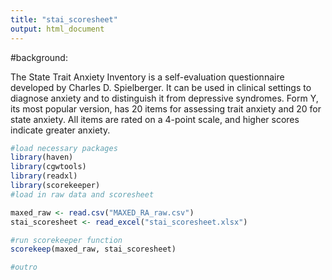 ```yaml
---
title: "stai_scoresheet"
output: html_document
---
```

#background: 

The State Trait Anxiety Inventory is a self-evaluation questionnaire developed by Charles D. Spielberger. It can be used in clinical settings to diagnose anxiety and to distinguish it from depressive syndromes. Form Y, its most popular version, has 20 items for assessing trait anxiety and 20 for state anxiety. All items are rated on a 4-point scale, and higher scores indicate greater anxiety.


```r
#load necessary packages
library(haven)
library(cgwtools)
library(readxl)
library(scorekeeper)
#load in raw data and scoresheet

maxed_raw <- read.csv("MAXED_RA_raw.csv")
stai_scoresheet <- read_excel("stai_scoresheet.xlsx")

#run scorekeeper function
scorekeep(maxed_raw, stai_scoresheet)

#outro
```